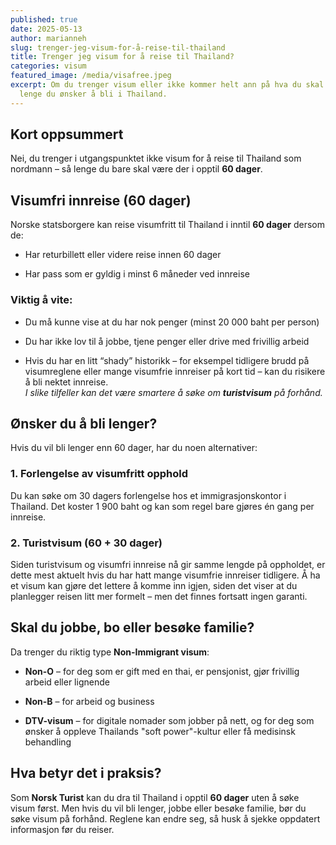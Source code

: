 ```yaml
---
published: true
date: 2025-05-13
author: marianneh
slug: trenger-jeg-visum-for-å-reise-til-thailand
title: Trenger jeg visum for å reise til Thailand?
categories: visum
featured_image: /media/visafree.jpeg
excerpt: Om du trenger visum eller ikke kommer helt ann på hva du skal og hvor
  lenge du ønsker å bli i Thailand.
---
```

## **Kort oppsummert**

Nei, du trenger i utgangspunktet ikke visum for å reise til Thailand som nordmann – så lenge du bare skal være der i opptil **60 dager**.

## **Visumfri innreise (60 dager)**

Norske statsborgere kan reise visumfritt til Thailand i inntil **60 dager** dersom de:

*   Har returbillett eller videre reise innen 60 dager
    
*   Har pass som er gyldig i minst 6 måneder ved innreise
    

### **Viktig å vite:**

*   Du må kunne vise at du har nok penger (minst 20 000 baht per person)
    
*   Du har ikke lov til å jobbe, tjene penger eller drive med frivillig arbeid
    
*   Hvis du har en litt “shady” historikk – for eksempel tidligere brudd på visumreglene eller mange visumfrie innreiser på kort tid – kan du risikere å bli nektet innreise.  
    _I slike tilfeller kan det være smartere å søke om_ **_turistvisum_** _på forhånd._
    

## **Ønsker du å bli lenger?**

Hvis du vil bli lenger enn 60 dager, har du noen alternativer:

### **1\. Forlengelse av visumfritt opphold**

Du kan søke om 30 dagers forlengelse hos et immigrasjonskontor i Thailand. Det koster 1 900 baht og kan som regel bare gjøres én gang per innreise.

### **2\. Turistvisum (60 + 30 dager)**

Siden turistvisum og visumfri innreise nå gir samme lengde på oppholdet, er dette mest aktuelt hvis du har hatt mange visumfrie innreiser tidligere. Å ha et visum kan gjøre det lettere å komme inn igjen, siden det viser at du planlegger reisen litt mer formelt – men det finnes fortsatt ingen garanti.

## **Skal du jobbe, bo eller besøke familie?**

Da trenger du riktig type **Non-Immigrant visum**:

*   **Non-O** – for deg som er gift med en thai, er pensjonist, gjør frivillig arbeid eller lignende
    
*   **Non-B** – for arbeid og business
    
*   **DTV-visum** – for digitale nomader som jobber på nett, og for deg som ønsker å oppleve Thailands "soft power"-kultur eller få medisinsk behandling
    

## **Hva betyr det i praksis?**

Som **Norsk Turist** kan du dra til Thailand i opptil **60 dager** uten å søke visum først. Men hvis du vil bli lenger, jobbe eller besøke familie, bør du søke visum på forhånd. Reglene kan endre seg, så husk å sjekke oppdatert informasjon før du reiser.